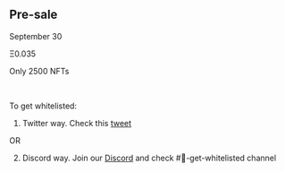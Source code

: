 ## Pre-sale

September 30

Ξ0.035

Only 2500 NFTs

<br />

To get whitelisted:

1) Twitter way. Check this <a data-v-1ea7eb07="" href="https://twitter.com/" target="_blank">tweet</a>

OR

2) Discord way. Join our <a data-v-1ea7eb07="" href="https://discord.com/" target="_blank">Discord</a> and check #📝-get-whitelisted channel
